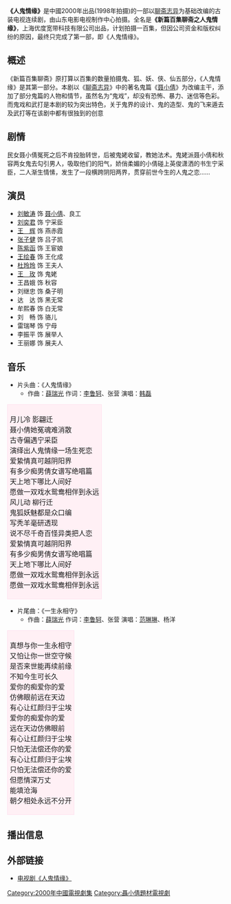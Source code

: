 {{电视节目信息框
| 名稱 = 人鬼情缘
| 別名 = 新篇百集聊斋之人鬼情缘
| 圖片 = Ren gui qing yuan.jpg
| 圖說 = 
| 分類 = 古装、奇幻、言情
| 原創者 =[[蒲松龄|蒲松龄]]
| 編劇 = 李安林，孙玉明，李鲁柯
| 導演 = 高力强、孔笙、张营
| 演出 = [[刘敏涛|刘敏涛]]、[[张子健|张子健]]、[[陈紫函|陈莎莎]]、[[王绘春|王绘春]]
| 配音 = 
| 旁白 = 
| 主題曲 = 
| 片尾曲 = 
| 作曲 = 
| 國家 = {{PRC}}
| 語言 = [[普通话|普通话]]
| 季數 = 
| 集數 = 20集或22集
| 每集列表 = 
| 製片人 = 
| 執行製片 = 
| 制作公司 =上海优度宽带科技有限公司
| 拍攝地 = {{CHN}}
| 攝像 = 
| 每集長 = 
| 頻道 = 
| 電視網 = 
| 視頻制式 = 
| 音頻制式 = 
| 首播地區 = {{CHN}}
| 開始 = 
| 結束 =
| 先於 = 
| 後於 = 
| 相關劇集 = 
| 官方網站 = 
}}
'''《人鬼情缘》'''是中國2000年出品(1998年拍摄)的一部以[[聊斋志异|聊斋志异]]为基础改编的古装电视连续剧，由山东电影电视制作中心拍摄。全名是'''《新篇百集聊斋之人鬼情缘》'''，上海优度宽带科技有限公司出品，计划拍摄一百集，但因公司资金和版权纠纷的原因，最终只完成了第一部，即《人鬼情缘》。

== 概述 ==
《新篇百集聊斋》原打算以百集的数量拍摄鬼、狐、妖、侠、仙五部分，《人鬼情缘》是其第一部分。本剧以《[[聊斋志异|聊斋志异]]》中的著名鬼篇《[[聂小倩|聂小倩]]》为改编主干，添加了部分鬼篇的人物和情节，虽然名为“鬼戏”，却没有恐怖、暴力、迷信等色彩。而鬼戏和武打是本剧的较为突出特色，关于鬼界的设计、鬼的造型、鬼的飞来遁去及武打等在该剧中都有很独到的创意

== 剧情 ==
民女聂小倩冤死之后不肯投胎转世，后被鬼姥收留，教她法术。鬼姥派聂小倩和秋容两女鬼去勾引男人，吸取他们的阳气，娇俏柔媚的小倩碰上英俊潇洒的书生宁采臣，二人渐生情愫，发生了一段横跨阴阳两界，贯穿前世今生的人鬼之恋……

== 演员 ==
* [[刘敏涛|刘敏涛]]  饰 [[聂小倩|聂小倩]]、良工
* [[刘奕君|刘奕君]] 饰 宁采臣
* [[王辉|王　辉]] 饰 燕赤霞
* [[张子健|张子健]] 饰 吕子凯
* [[陈紫函|陈紫函]] 饰 王宦娘
* [[王绘春|王绘春]] 饰 王化成
* [[杜玲玲|杜玲玲]] 饰 王夫人
* [[王玫|王　玫]] 饰 鬼姥
* 王昌娥 饰 秋容
* 刘继忠 饰 桑子明
* 达　达 饰 黑无常
* 牟熙春 饰 白无常
* 刘　畅 饰 骆儿
* 雷瑞琴 饰 宁母
* 李振平 饰 展举人
* 王丽娜 饰 展夫人

== 音乐 ==
* 片头曲：《人鬼情缘》
** 作曲：[[薛瑞光|薛瑞光]] 作词：[[李鲁轲|李鲁轲]]、张营 演唱：[[韩磊|韩磊]]
{| align=center cellspacing=5 width=25% style="font-size:90%;"
|--
|align=left valign=top style="border:1px solid #FFE0EE; background-color:#FFF0F5; padding:5px"|
月儿冷 影翩迁 <br>
聂小倩她冤魂难消散<br>
古寺偏遇宁采臣<br>
演绎出人鬼情缘一场生死恋<br>
爱絷情真可越阴阳界 <br>
有多少痴男倩女谱写绝唱篇<br>
天上地下哪比人间好<br>
愿做一双戏水鸳鸯相伴到永远<br>
风儿动 柳行迁 <br>
鬼狐妖魅都是众口编<br>
写秃羊毫研透现<br>
说不尽千奇百怪异类把人恋<br>
爱絷情真可越阴阳界 <br>
有多少痴男倩女谱写绝唱篇<br>
天上地下哪比人间好 <br>
愿做一双戏水鸳鸯相伴到永远<br>
愿做一双戏水鸳鸯相伴到永远 <br>
|}
* 片尾曲：《一生永相守》
** 作曲：[[薛瑞光|薛瑞光]] 作词：[[李鲁轲|李鲁轲]]、张营 演唱：[[范琳琳|范琳琳]]、杨洋 
{| align=center cellspacing=5 width=20% style="font-size:90%;"
|--
|align=left valign=top style="border:1px solid #FFE0EE; background-color:#FFF0F5; padding:5px"|
真想与你一生永相守 <br>
又怕让你一世空守候 <br>
是否来世能再续前缘 <br>
不知今生可长久 <br>
爱你的痴爱你的爱 <br>
仿佛眼前远在天边 <br>
有心让红颜归于尘埃 <br>
爱你的痴爱你的爱 <br>
远在天边仿佛眼前<br>
有心让红颜归于尘埃 <br>
只怕无法偿还你的爱 <br>
有心让红颜归于尘埃 <br>
只怕无法偿还你的爱 <br>
但愿情深万丈 <br>
能填沧海 <br>
朝夕相处永远不分开 <br>
|}
== 播出信息 ==
{{電視節目的變遷
|電視台={{CHN}}[[江西电视台|江西电视台]]红色经典频道
|播放檔次=(周一到周日 晚间三集或四集连播)
|節目名稱=人鬼情缘<br>（2011年5月29日-）
|上一節目=
|下一節目=
}}

== 外部链接 ==
* [http://www.youku.com/show_page/id_zcc00aafc962411de83b1.html 电视剧《人鬼情缘》] {{Wayback|url=http://www.youku.com/show_page/id_zcc00aafc962411de83b1.html |date=20160511145130 }}

{{聂小倩系列}}
{{2000年中國大陸古裝/民初電視劇}}
{{DEFAULTSORT:R人}}
[[Category:2000年中國電視劇集|Category:2000年中國電視劇集]]
[[Category:聶小倩題材電視劇|Category:聶小倩題材電視劇]]